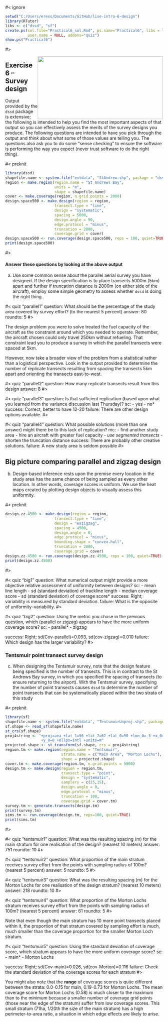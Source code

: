 #< ignore

```r
setwd("C:/Users/erexs/Documents/GitHub/live-intro-6-design")
library(RTutor)
libs <- c("dssd", "sf")
create.ps(sol.file="Practical6_sol.Rmd", ps.name="Practical6", libs = libs,
          user.name = NULL, addons="quiz")
show.ps("Practical6")
```

#>

<img src=https://images.unsplash.com/photo-1526485796220-1c4ad338f85f?ixid=MXwxMjA3fDB8MHxwaG90by1wYWdlfHx8fGVufDB8fHw%3D&ixlib=rb-1.2.1&auto=format&fit=crop&w=1351&q=80 width=400 height=200 style="float:right">

## Exercise 6 -- Survey design

Output provided by the `dssd` package is extensive; the following is intended to help you find the most important aspects of that output so you can effectively assess the merits of the survey designs you produce. The following questions are intended to have you pick through the output and *think* about what some of those values are telling you.  The questions also ask you to do some "sense checking" to ensure the software is performing the way you expect (never trust software to do the right thing).

#< preknit

```r
library(dssd)
shapefile.name <- system.file("extdata", "StAndrew.shp", package = "dssd")
region <- make.region(region.name = "St Andrews Bay",
                      units = "m",
                      shape = shapefile.name)
cover <- make.coverage(region, n.grid.points = 2000)
design.space500 <- make.design(region = region,
                      transect.type = "line",
                      design = "systematic",
                      spacing = 5000,
                      design.angle = 90,
                      edge.protocol = "minus",
                      truncation = 2000,
                      coverage.grid = cover)
design.space500 <- run.coverage(design.space500, reps = 100, quiet=TRUE)
print(design.space500)
```

#>

#### Answer these questions by looking at the above output

a) Use some common sense about the parallel aerial survey you have designed.  If the design specification is to place transects 5000m (5km) apart and further if truncation distance is 2000m (on either side of the aircraft), employ some simple geometry to assess whether `dssd` is doing the right thing.

#< quiz "parallel1"
question: What should be the percentage of the study area covered by survey effort? (to the nearest 5 percent)
answer: 80
roundto: 5
#> 

The design problem you were to solve treated the fuel capacity of the aircraft as the constraint around which you needed to operate.  Remember, the aircraft chosen could only travel 250km without refueling.  That constraint lead you to produce a survey in which the parallel transects were spaced at 5km.

However, now take a broader view of the problem from a statistical rather than a logistical perspective.  Look in the output provided to determine the number of replicate transects resulting from spacing the transects 5km apart and orienting the transects east-to-west.

#< quiz "parallel2"
question: How many replicate transects result from this design
answer: 8
#> 

#< quiz "parallel3"
question: Is that sufficient replication (based upon what you learned from the variance discussion last Thursday)?
sc:
    - yes
    - no*
success: Correct, better to have 12-20
failure: There are other design options available.
#> 

#< quiz "parallel4"
question: What possible solutions (more than one answer) might there be to this lack of replication?
mc:
    - find another study area
    - hire an aircraft with greater fuel capacity*
    - use segmented transects*
    - shorten the truncation distance
success: There are probably other creative solutions.
failure: A new study area is seldom possible
#> 


## Big picture comparing parallel and zigzag design

b) Design-based inference rests upon the premise every location in the study area has the same chance of being sampled as every other location.  In other words, coverage scores is uniform.  We use the heat maps created by plotting design objects to visually assess this uniformity.

#< preknit

```r
design.zz.4500 <- make.design(region = region,
                      transect.type = "line",
                      design = "eszigzag",
                      spacing = 4500,
                      design.angle = 0,
                      edge.protocol = "minus",
                      bounding.shape = "convex.hull",
                      truncation = 2000,
                      coverage.grid = cover)
design.zz.4500 <- run.coverage(design.zz.4500, reps = 100, quiet=TRUE)
print(design.zz.4500)
```

#>


#< quiz "big1"
question: What numerical output might provide a more objective relative assessment of uniformity between designs?
sc:
    - mean line length
    - sd (standard deviation) of trackline length
    - median coverage score
    - sd (standard deviation) of coverage score*
success: Right; variability is measured by standard deviation.
failure: What is the opposite of uniformity--variability.
#>

#< quiz "big2"
question: Using the metric you chose in the previous question, which (parallel or zigzag) appears to have the more uniform coverage score?
sc:
    - parallel*
    - zigzag

success: Right; sd(Cov-parallel)=0.093, sd(cov-zigzag)=0.010
failure: Which design has the larger variability?
#>

### Tentsmuir point transect survey design

c) When designing the Tentsmuir survey, note that the design feature being specified is the number of transects.  This is in contrast to the St Andrews Bay survey, in which you specified the spacing of transects (to ensure returning to the airport).  With the Tentsmuir survey, specifying the number of point transects causes `dssd` to determine the number of point transects that can be systematically placed within the two strata of this study 

#< preknit

```r
library(sf)
shapefile.name <- system.file("extdata", "TentsmuirUnproj.shp", package = "dssd")
sf.shape <- read_sf(shapefile.name)
st_crs(sf.shape)
proj4string <- "+proj=aea +lat_1=56 +lat_2=62 +lat_0=50 +lon_0=-3 +x_0=0 
                +y_0=0 +ellps=intl +units=m"
projected.shape <- st_transform(sf.shape, crs = proj4string)
region.tm <- make.region(region.name = "Tentsmuir",
                         strata.name = c("Main Area", "Morton Lochs"),
                         shape = projected.shape)
cover.tm <- make.coverage(region.tm, n.grid.points = 5000)
design.tm <- make.design(region = region.tm,
                         transect.type = "point",
                         design = "systematic",
                         samplers = c(25,15),
                         design.angle = 0,
                         edge.protocol = "minus",
                         truncation = 100,
                         coverage.grid = cover.tm)
survey.tm <- generate.transects(design.tm)
print(survey.tm)
sims.tm <- run.coverage(design.tm, reps=100, quiet=TRUE)
print(sims.tm)
```

#>

#< quiz "tentsmuir1"
question: What was the resulting spacing (m) for the main stratum for one realisation of the design? (nearest 10 meters)
answer: 751
roundto: 10
#> 

#< quiz "tentsmuir2"
question: What proportion of the main stratum receives survey effort from the points with sampling radius of 100m? (nearest 5 percent)
answer: 5
roundto: 5
#>

#< quiz "tentsmuir3"
question: What was the resulting spacing (m) for the Morton Lochs for one realisation of the design stratum? (nearest 10 meters)
answer: 218
roundto: 10
#>

#< quiz "tentsmuir4"
question: What proportion of the Morton Lochs stratum receives survey effort from the points with sampling radius of 100m? (nearest 5 percent)
answer: 61
roundto: 5
#>

Note that even though the main stratum has 10 more point transects placed within it, the proportion of that stratum covered by sampling effort is much, much smaller than the coverage proportion for the smaller Morton Loch stratum.

#< quiz "tentsmuir5"
question: Using the standard deviation of coverage score, which stratum appears to have the more uniform coverage score?
sc:
    - main*
    - Morton Lochs

success: Right; sd(Cov-main)=0.026, sd(cov-Morton)=0.116
failure: Check the standard deviation of the coverage scores for each stratum
#>

You might also note that the **range** of coverage scores is quite different between the strata: 0.0-0.15 for main, 0.19-0.73 for Morton Lochs.  The mean coverage score for Morton Lochs (0.58) is much closer to the maximum than to the minimum because a smaller number of coverage grid points (those near the edge of the stratum) suffer from low coverage scores.  This small stratum (71ha, 1/20th the size of the main stratum) has a high perimeter-to-area ratio, a situation in which edge effects are likely to arise.
